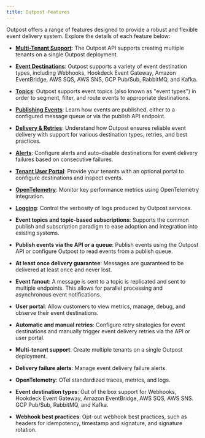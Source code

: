```yaml
---
title: Outpost Features
---
```


Outpost offers a range of features designed to provide a robust and flexible event delivery system. Explore the details of each feature below:

- **[Multi-Tenant Support](./features/multi-tenant-support.mdx)**: The Outpost API supports creating multiple tenants on a single Outpost deployment.
- **[Event Destinations](./features/destinations.mdx)**: Outpost supports a variety of event destination types, including Webhooks, Hookdeck Event Gateway, Amazon EventBridge, AWS SQS, AWS SNS, GCP Pub/Sub, RabbitMQ, and Kafka.
- **[Topics](./features/topics.mdx)**: Outpost supports event topics (also known as "event types") in order to segment, filter, and route events to appropriate destinations.
- **[Publishing Events](./features/publish-events.mdx)**: Learn how events are published, either to a configured message queue or via the publish API endpoint.
- **[Delivery & Retries](./features/event-delivery.mdx)**: Understand how Outpost ensures reliable event delivery with support for various destination types, retries, and best practices.
- **[Alerts](./features/alerts.mdx)**: Configure alerts and auto-disable destinations for event delivery failures based on consecutive failures.
- **[Tenant User Portal](./features/tenant-user-portal.mdx)**: Provide your tenants with an optional portal to configure destinations and inspect events.
- **[OpenTelemetry](./features/opentelemetry.mdx)**: Monitor key performance metrics using OpenTelemetry integration.
- **[Logging](./features/logging.mdx)**: Control the verbosity of logs produced by Outpost services.

- **Event topics and topic-based subscriptions**: Supports the common publish and subscription paradigm to ease adoption and integration into existing systems.
- **Publish events via the API or a queue**: Publish events using the Outpost API or configure Outpost to read events from a publish queue.
- **At least once delivery guarantee**: Messages are guaranteed to be delivered at least once and never lost.
- **Event fanout**: A message is sent to a topic is replicated and sent to multiple endpoints. This allows for parallel processing and asynchronous event notifications.
- **User portal**: Allow customers to view metrics, manage, debug, and observe their event destinations.
- **Automatic and manual retries**: Configure retry strategies for event destinations and manually trigger event delivery retries via the API or user portal.
- **Multi-tenant support**: Create multiple tenants on a single Outpost deployment.
- **Delivery failure alerts**: Manage event delivery failure alerts.
- **OpenTelemetry**: OTel standardized traces, metrics, and logs.
- **Event destination types**: Out of the box support for Webhooks, Hookdeck Event Gateway, Amazon EventBridge, AWS SQS, AWS SNS. GCP Pub/Sub, RabbitMQ, and Kafka.
- **Webhook best practices**: Opt-out webhook best practices, such as headers for idempotency, timestamp and signature, and signature rotation.
